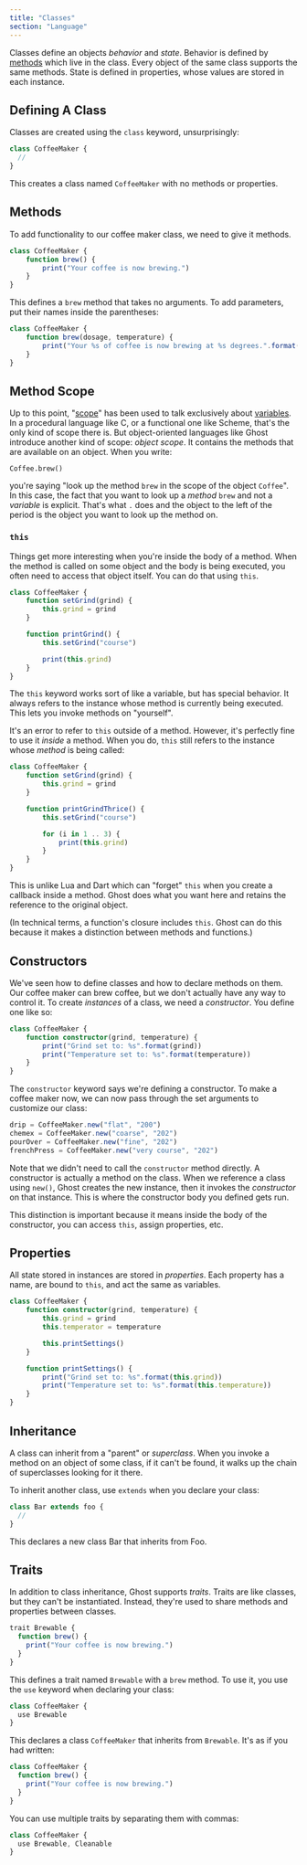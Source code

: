 ```yaml
---
title: "Classes"
section: "Language"
---
```


Classes define an objects _behavior_ and _state_. Behavior is defined by [methods](/docs/1.0/method-calls) which live in the class. Every object of the same class supports the same methods. State is defined in properties, whose values are stored in each instance.

## Defining A Class

Classes are created using the `class` keyword, unsurprisingly:

```typescript
class CoffeeMaker {
  //
}
```

This creates a class named `CoffeeMaker` with no methods or properties.

## Methods

To add functionality to our coffee maker class, we need to give it methods.

```typescript
class CoffeeMaker {
    function brew() {
        print("Your coffee is now brewing.")
    }
}
```

This defines a `brew` method that takes no arguments. To add parameters, put their names inside the parentheses:

```typescript
class CoffeeMaker {
    function brew(dosage, temperature) {
        print("Your %s of coffee is now brewing at %s degrees.".format(dosage, temperature))
    }
}
```

## Method Scope

Up to this point, "[scope](/docs/1.0/variables#scope)" has been used to talk exclusively about [variables](/docs/1.0/variables). In a procedural language like C, or a functional one like Scheme, that's the only kind of scope there is. But object-oriented languages like Ghost introduce another kind of scope: _object scope_. It contains the methods that are available on an object. When you write:

```
Coffee.brew()
```

you're saying "look up the method `brew` in the scope of the object `Coffee`". In this case, the fact that you want to look up a _method_ `brew` and not a _variable_ is explicit. That's what `.` does and the object to the left of the period is the object you want to look up the method on.

### `this`

Things get more interesting when you're inside the body of a method. When the method is called on some object and the body is being executed, you often need to access that object itself. You can do that using `this`.

```typescript
class CoffeeMaker {
    function setGrind(grind) {
        this.grind = grind
    }

    function printGrind() {
        this.setGrind("course")

        print(this.grind)
    }
}
```

The `this` keyword works sort of like a variable, but has special behavior. It always refers to the instance whose method is currently being executed. This lets you invoke methods on "yourself".

It's an error to refer to `this` outside of a method. However, it's perfectly fine to use it _inside_ a method. When you do, `this` still refers to the instance whose _method_ is being called:

```typescript
class CoffeeMaker {
    function setGrind(grind) {
        this.grind = grind
    }

    function printGrindThrice() {
        this.setGrind("course")

        for (i in 1 .. 3) {
            print(this.grind)
        }
    }
}
```

This is unlike Lua and Dart which can "forget" `this` when you create a callback inside a method. Ghost does what you want here and retains the reference to the original object.

(In technical terms, a function's closure includes `this`. Ghost can do this because it makes a distinction between methods and functions.)

## Constructors

We've seen how to define classes and how to declare methods on them. Our coffee maker can brew coffee, but we don't actually have any way to control it. To create _instances_ of a class, we need a _constructor_. You define one like so:

```typescript
class CoffeeMaker {
    function constructor(grind, temperature) {
        print("Grind set to: %s".format(grind))
        print("Temperature set to: %s".format(temperature))
    }
}
```

The `constructor` keyword says we're defining a constructor. To make a coffee maker now, we can now pass through the set arguments to customize our class:

```typescript
drip = CoffeeMaker.new("flat", "200")
chemex = CoffeeMaker.new("coarse", "202")
pourOver = CoffeeMaker.new("fine", "202")
frenchPress = CoffeeMaker.new("very course", "202")
```

Note that we didn't need to call the `constructor` method directly. A constructor is actually a method on the class. When we reference a class using `new()`, Ghost creates the new instance, then it invokes the _constructor_ on that instance. This is where the constructor body you defined gets run.

This distinction is important because it means inside the body of the constructor, you can access `this`, assign properties, etc.

## Properties

All state stored in instances are stored in _properties_. Each property has a name, are bound to `this`, and act the same as variables.

```typescript
class CoffeeMaker {
    function constructor(grind, temperature) {
        this.grind = grind
        this.temperator = temperature

        this.printSettings()
    }

    function printSettings() {
        print("Grind set to: %s".format(this.grind))
        print("Temperature set to: %s".format(this.temperature))
    }
}
```

## Inheritance

A class can inherit from a "parent" or _superclass_. When you invoke a method on an object of some class, if it can't be found, it walks up the chain of superclasses looking for it there.

To inherit another class, use `extends` when you declare your class:

```typescript
class Bar extends foo {
  //
}
```

This declares a new class Bar that inherits from Foo.

## Traits

In addition to class inheritance, Ghost supports _traits_. Traits are like classes, but they can't be instantiated. Instead, they're used to share methods and properties between classes.

```typescript
trait Brewable {
  function brew() {
    print("Your coffee is now brewing.")
  }
}
```

This defines a trait named `Brewable` with a `brew` method. To use it, you use the `use` keyword when declaring your class:

```typescript
class CoffeeMaker {
  use Brewable
}
```

This declares a class `CoffeeMaker` that inherits from `Brewable`. It's as if you had written:

```typescript
class CoffeeMaker {
  function brew() {
    print("Your coffee is now brewing.")
  }
}
```

You can use multiple traits by separating them with commas:

```typescript
class CoffeeMaker {
  use Brewable, Cleanable
}
```